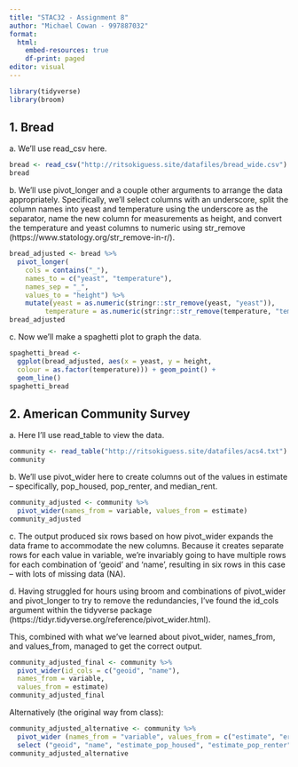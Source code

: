---
title: "STAC32 - Assignment 8"
author: "Michael Cowan - 997887032"
format: 
  html:
    embed-resources: true
    df-print: paged
editor: visual
---

```{r}
library(tidyverse)
library(broom)
```

## 1. Bread

a\. We'll use read_csv here.

```{r}
bread <- read_csv("http://ritsokiguess.site/datafiles/bread_wide.csv")
bread
```

b\. We'll use pivot_longer and a couple other arguments to arrange the data appropriately. Specifically, we'll select columns with an underscore, split the column names into yeast and temperature using the underscore as the separator, name the new column for measurements as height, and convert the temperature and yeast columns to numeric using str_remove (https://www.statology.org/str_remove-in-r/).

```{r}
bread_adjusted <- bread %>%
  pivot_longer(
    cols = contains("_"),
    names_to = c("yeast", "temperature"),
    names_sep = "_",
    values_to = "height") %>%
    mutate(yeast = as.numeric(stringr::str_remove(yeast, "yeast")),
         temperature = as.numeric(stringr::str_remove(temperature, "temp")))
bread_adjusted
```

c\. Now we'll make a spaghetti plot to graph the data.

```{r}
spaghetti_bread <- 
  ggplot(bread_adjusted, aes(x = yeast, y = height, 
  colour = as.factor(temperature))) + geom_point() + 
  geom_line()
spaghetti_bread
```

## 2. American Community Survey

a\. Here I'll use read_table to view the data.

```{r}
community <- read_table("http://ritsokiguess.site/datafiles/acs4.txt")
community
```

b\. We'll use pivot_wider here to create columns out of the values in estimate -- specifically, pop_housed, pop_renter, and median_rent.

```{r}
community_adjusted <- community %>%
  pivot_wider(names_from = variable, values_from = estimate)
community_adjusted
```

c\. The output produced six rows based on how pivot_wider expands the data frame to accommodate the new columns. Because it creates separate rows for each value in variable, we're invariably going to have multiple rows for each combination of 'geoid' and 'name', resulting in six rows in this case -- with lots of missing data (NA).

d\. Having struggled for hours using broom and combinations of pivot_wider and pivot_longer to try to remove the redundancies, I've found the id_cols argument within the tidyverse package (https://tidyr.tidyverse.org/reference/pivot_wider.html).

This, combined with what we've learned about pivot_wider, names_from, and values_from, managed to get the correct output.

```{r}
community_adjusted_final <- community %>%
  pivot_wider(id_cols = c("geoid", "name"),
  names_from = variable,
  values_from = estimate)
community_adjusted_final
```

Alternatively (the original way from class):

```{r}
community_adjusted_alternative <- community %>%
  pivot_wider (names_from = "variable", values_from = c("estimate", "error")) %>%
  select ("geoid", "name", "estimate_pop_housed", "estimate_pop_renter", "estimate_median_rent")
community_adjusted_alternative
```
